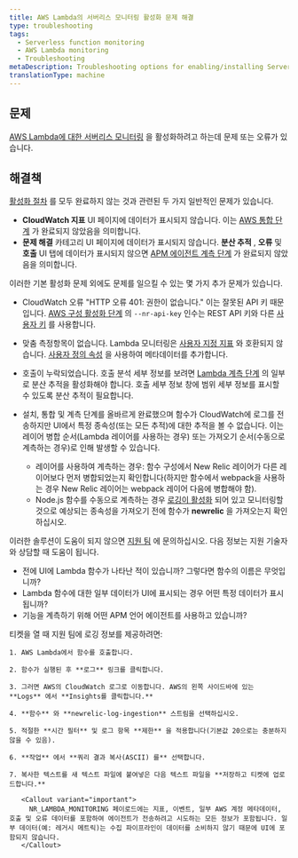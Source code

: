 ```yaml
---
title: AWS Lambda의 서버리스 모니터링 활성화 문제 해결
type: troubleshooting
tags:
  - Serverless function monitoring
  - AWS Lambda monitoring
  - Troubleshooting
metaDescription: Troubleshooting options for enabling/installing Serverless monitoring for AWS Lambda.
translationType: machine
---
```


## 문제

[AWS Lambda에 대한 서버리스 모니터링](/docs/serverless-function-monitoring/aws-lambda-monitoring/get-started/introduction-new-relic-monitoring-aws-lambda) 을 활성화하려고 하는데 문제 또는 오류가 있습니다.

## 해결책

[활성화 절차](/docs/serverless-function-monitoring/aws-lambda-monitoring/get-started/enable-new-relic-monitoring-aws-lambda) 를 모두 완료하지 않는 것과 관련된 두 가지 일반적인 문제가 있습니다.

* **CloudWatch 지표** UI 페이지에 데이터가 표시되지 않습니다. 이는 [AWS 통합 단계](/docs/serverless-function-monitoring/aws-lambda-monitoring/get-started/enable-new-relic-monitoring-aws-lambda#connect-aws) 가 완료되지 않았음을 의미합니다.
* **문제 해결** 카테고리 UI 페이지에 데이터가 표시되지 않습니다. **분산 추적** , **오류** 및 **호출** UI 탭에 데이터가 표시되지 않으면 [APM 에이전트 계측 단계](/docs/serverless-function-monitoring/aws-lambda-monitoring/get-started/enable-new-relic-monitoring-aws-lambda#instrument-lambda) 가 완료되지 않았음을 의미합니다.

이러한 기본 활성화 문제 외에도 문제를 일으킬 수 있는 몇 가지 추가 문제가 있습니다.

* CloudWatch 오류 "HTTP 오류 401: 권한이 없습니다." 이는 잘못된 API 키 때문입니다. [AWS 구성 활성화 단계](/docs/serverless-function-monitoring/aws-lambda-monitoring/get-started/enable-new-relic-monitoring-aws-lambda#connect-aws) 의 `--nr-api-key` 인수는 REST API 키와 다른 [사용자 키](/docs/apis/get-started/intro-apis/types-new-relic-api-keys#user-api-key) 를 사용합니다.

* 맞춤 측정항목이 없습니다. Lambda 모니터링은 [사용자 지정 지표](/docs/agents/manage-apm-agents/agent-data/collect-custom-metrics) 와 호환되지 않습니다. [사용자 정의 속성](/docs/agents/manage-apm-agents/agent-data/collect-custom-attributes) 을 사용하여 메타데이터를 추가합니다.

* 호출이 누락되었습니다. 호출 분석 세부 정보를 보려면 [Lambda 계측 단계](/docs/serverless-function-monitoring/aws-lambda-monitoring/get-started/enable-new-relic-monitoring-aws-lambda#instrument-lambda) 의 일부로 분산 추적을 활성화해야 합니다. 호출 세부 정보 창에 범위 세부 정보를 표시할 수 있도록 분산 추적이 필요합니다.

* 설치, 통합 및 계측 단계를 올바르게 완료했으며 함수가 CloudWatch에 로그를 전송하지만 UI에서 특정 종속성(또는 모든 추적)에 대한 추적을 볼 수 없습니다. 이는 레이어 병합 순서(Lambda 레이어를 사용하는 경우) 또는 가져오기 순서(수동으로 계측하는 경우)로 인해 발생할 수 있습니다.

  * 레이어를 사용하여 계측하는 경우: 함수 구성에서 New Relic 레이어가 다른 레이어보다 먼저 병합되었는지 확인합니다(하지만 함수에서 webpack을 사용하는 경우 New Relic 레이어는 webpack 레이어 다음에 병합해야 함).
  * Node.js 함수를 수동으로 계측하는 경우 [로깅이 활성화](/docs/apm/agents/nodejs-agent/installation-configuration/nodejs-agent-configuration/#logging_config) 되어 있고 모니터링할 것으로 예상되는 종속성을 가져오기 전에 함수가 **newrelic** 을 가져오는지 확인하십시오.

이러한 솔루션이 도움이 되지 않으면 [지원 팀](https://support.newrelic.com/) 에 문의하십시오. 다음 정보는 지원 기술자와 상담할 때 도움이 됩니다.

* 전에 UI에 Lambda 함수가 나타난 적이 있습니까? 그렇다면 함수의 이름은 무엇입니까?
* Lambda 함수에 대한 일부 데이터가 UI에 표시되는 경우 어떤 특정 데이터가 표시됩니까?
* 기능을 계측하기 위해 어떤 APM 언어 에이전트를 사용하고 있습니까?

<CollapserGroup>
  <Collapser
    id="attach-logs"
    title="권장 사항: CloudWatch 로그를 티켓에 첨부"
  >
    티켓을 열 때 지원 팀에 로깅 정보를 제공하려면:

    1. AWS Lambda에서 함수를 호출합니다.

    2. 함수가 실행된 후 **로그** 링크를 클릭합니다.

    3. 그러면 AWS의 CloudWatch 로그로 이동합니다. AWS의 왼쪽 사이드바에 있는 **Logs** 에서 **Insights를 클릭합니다.**

    4. **함수** 와 **newrelic-log-ingestion** 스트림을 선택하십시오.

    5. 적절한 **시간 필터** 및 로그 항목 **제한** 을 적용합니다(기본값 20으로는 충분하지 않을 수 있음).

    6. **작업** 에서 **쿼리 결과 복사(ASCII) 를** 선택합니다.

    7. 복사한 텍스트를 새 텍스트 파일에 붙여넣은 다음 텍스트 파일을 **저장하고 티켓에 업로드합니다.**

       <Callout variant="important">
         NR_LAMBDA_MONITORING 페이로드에는 지표, 이벤트, 일부 AWS 계정 메타데이터, 호출 및 오류 데이터를 포함하여 에이전트가 전송하려고 시도하는 모든 정보가 포함됩니다. 일부 데이터(예: 레거시 메트릭)는 수집 파이프라인이 데이터를 소비하지 않기 때문에 UI에 포함되지 않습니다.
       </Callout>
  </Collapser>
</CollapserGroup>